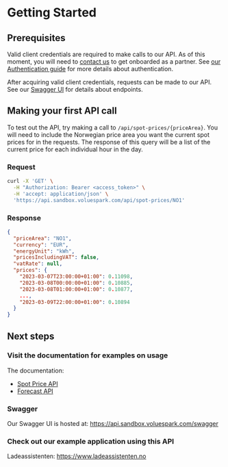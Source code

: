 # Getting Started

## Prerequisites

Valid client credentials are required to make calls to our API. As of this moment, you will need to [contact us](mailto:christian.brevik@volue.com) to get onboarded as a partner. See [our Authentication guide](./documentation/Authentication) for more details about authentication.

After acquiring valid client credentials, requests can be made to our API. See our [Swagger UI](https://api.sandbox.voluespark.com/swagger) for details about endpoints.

## Making your first API call

To test out the API, try making a call to `/api/spot-prices/{priceArea}`. You will need to include the Norwegian price area you want the current spot prices for in the requests. The response of this query will be a list of the current price for each individual hour in the day.

### Request

```bash
curl -X 'GET' \
  -H "Authorization: Bearer <access_token>" \
  -H 'accept: application/json' \
  'https://api.sandbox.voluespark.com/api/spot-prices/NO1'
```

### Response

```json
{
  "priceArea": "NO1",
  "currency": "EUR",
  "energyUnit": "kWh",
  "pricesIncludingVAT": false,
  "vatRate": null,
  "prices": {
    "2023-03-07T23:00:00+01:00": 0.11098,
    "2023-03-08T00:00:00+01:00": 0.10885,
    "2023-03-08T01:00:00+01:00": 0.10877,
    ...,
    "2023-03-09T22:00:00+01:00": 0.10894
  }
}

```

## Next steps

### Visit the documentation for examples on usage

The documentation:

-   [Spot Price API](./documentation/SpotPrices)
-   [Forecast API](./documentation/Forecast)

### Swagger

Our Swagger UI is hosted at: https://api.sandbox.voluespark.com/swagger

### Check out our example application using this API

Ladeassistenten: https://www.ladeassistenten.no
